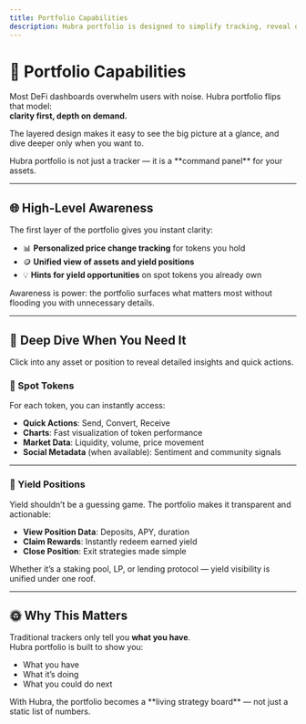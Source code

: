 ```yaml
---
title: Portfolio Capabilities
description: Hubra portfolio is designed to simplify tracking, reveal opportunities, and put every action at your fingertips.
---
```


# 📂 Portfolio Capabilities

Most DeFi dashboards overwhelm users with noise. Hubra portfolio flips that model:  
**clarity first, depth on demand.**

The layered design makes it easy to see the big picture at a glance, and dive deeper only when you want to.

<Info>
Hubra portfolio is not just a tracker — it is a **command panel** for your assets.  
</Info>

---

## 🌐 High-Level Awareness

The first layer of the portfolio gives you instant clarity:

- 📊 **Personalized price change tracking** for tokens you hold  
- 🪙 **Unified view of assets and yield positions**  
- 💡 **Hints for yield opportunities** on spot tokens you already own  

<Tip>
Awareness is power: the portfolio surfaces what matters most without flooding you with unnecessary details.  
</Tip>

---

## 🔎 Deep Dive When You Need It

Click into any asset or position to reveal detailed insights and quick actions.

### 💠 Spot Tokens

For each token, you can instantly access:

- **Quick Actions**: Send, Convert, Receive  
- **Charts**: Fast visualization of token performance  
- **Market Data**: Liquidity, volume, price movement  
- **Social Metadata** (when available): Sentiment and community signals  

---

### 🌾 Yield Positions

Yield shouldn’t be a guessing game. The portfolio makes it transparent and actionable:

- **View Position Data**: Deposits, APY, duration  
- **Claim Rewards**: Instantly redeem earned yield  
- **Close Position**: Exit strategies made simple  

<Note>
Whether it’s a staking pool, LP, or lending protocol — yield visibility is unified under one roof.  
</Note>

---

## 🌞 Why This Matters

Traditional trackers only tell you **what you have**.  
Hubra portfolio is built to show you:  

- What you have  
- What it’s doing  
- What you could do next  

<Tip>
With Hubra, the portfolio becomes a **living strategy board** — not just a static list of numbers.  
</Tip>
